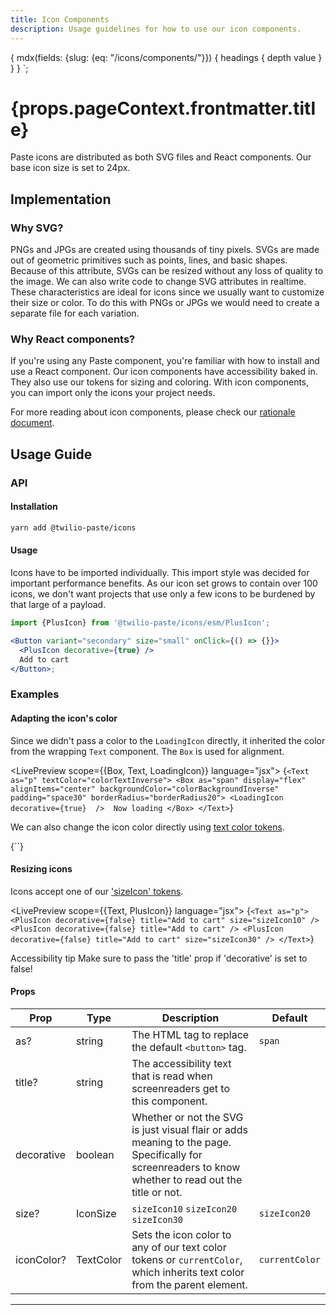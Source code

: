 ```yaml
---
title: Icon Components
description: Usage guidelines for how to use our icon components.
---
```



  {
    mdx(fields: {slug: {eq: "/icons/components/"}}) {
      headings {
        depth
        value
      }
    }
  }
`;

<contentwrapper>

<TableOfContents headings={props.data.mdx.headings} />

<content>

<h1>{props.pageContext.frontmatter.title}</h1>

Paste icons are distributed as both SVG files and React components. Our base icon size is set to 24px.

## Implementation

### Why SVG?

PNGs and JPGs are created using thousands of tiny pixels. SVGs are made out of geometric
primitives such as points, lines, and basic shapes. Because of this attribute, SVGs can
be resized without any loss of quality to the image. We can also write code to change SVG
attributes in realtime. These characteristics are ideal for icons since we usually want to
customize their size or color. To do this with PNGs or JPGs we would need to create a
separate file for each variation.

### Why React components?

If you're using any Paste component, you're familiar with how to install and use a React
component. Our icon components have accessibility baked in. They also use our tokens for
sizing and coloring. With icon components, you can import only the icons your project needs.

For more reading about icon components, please check our [rationale document](https://github.com/twilio-labs/svg-to-react/blob/master/RATIONALE.md).

## Usage Guide

### API

#### Installation

```bash
yarn add @twilio-paste/icons
```

#### Usage

Icons have to be imported individually. This import style was decided for important performance benefits. As our icon
set grows to contain over 100 icons, we don't want projects that use only a few icons to be burdened by
that large of a payload.

```jsx
import {PlusIcon} from '@twilio-paste/icons/esm/PlusIcon';

<Button variant="secondary" size="small" onClick={() => {}}>
  <PlusIcon decorative={true} />
  Add to cart
</Button>;
```

### Examples

#### Adapting the icon's color

Since we didn't pass a color to the `LoadingIcon` directly, it inherited the color from the wrapping `Text` component.
The `Box` is used for alignment.

<LivePreview scope={{Box, Text, LoadingIcon}} language="jsx">
  {`<Text as="p" textColor="colorTextInverse">
  <Box as="span" display="flex" alignItems="center" backgroundColor="colorBackgroundInverse" padding="space30" borderRadius="borderRadius20">
    <LoadingIcon decorative={true}  /> 
    Now loading
  </Box>
</Text>`}
</LivePreview>

We can also change the icon color directly using [text color tokens](/tokens/#text-colors).

<LivePreview scope={{LoadingIcon}} language="jsx">
  {`<LoadingIcon decorative={true} iconColor="colorTextError" />`}
</LivePreview>

#### Resizing icons

Icons accept one of our ['sizeIcon' tokens](/tokens/#sizings).

<LivePreview scope={{Text, PlusIcon}} language="jsx">
  {`<Text as="p">
  <PlusIcon decorative={false} title="Add to cart" size="sizeIcon10" />
  <PlusIcon decorative={false} title="Add to cart" />
  <PlusIcon decorative={false} title="Add to cart" size="sizeIcon30" />
</Text>`}
</LivePreview>

<Callout variant="warning">
  <CalloutTitle>Accessibility tip</CalloutTitle>
  <CalloutText>Make sure to pass the 'title' prop if 'decorative' is set to false!</CalloutText>
</Callout>

#### Props

| Prop       | Type      | Description                                                                                                                                           | Default        |
| ---------- | --------- | ----------------------------------------------------------------------------------------------------------------------------------------------------- | -------------- |
| as?        | string    | The HTML tag to replace the default `<button>` tag.                                                                                                   | `span`         |
| title?     | string    | The accessibility text that is read when screenreaders get to this component.                                                                         |                |
| decorative | boolean   | Whether or not the SVG is just visual flair or adds meaning to the page. Specifically for screenreaders to know whether to read out the title or not. |                |
| size?      | IconSize  | `sizeIcon10` `sizeIcon20` `sizeIcon30`                                                                                                                | `sizeIcon20`   |
| iconColor? | TextColor | Sets the icon color to any of our text color tokens or `currentColor`, which inherits text color from the parent element.                             | `currentColor` |

---

<Box marginTop="space90">
  <Changelog />
</Box>

</content>

</contentwrapper>
